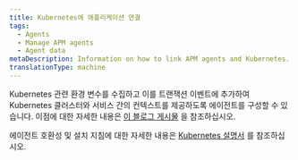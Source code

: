 ```yaml
---
title: Kubernetes에 애플리케이션 연결
tags:
  - Agents
  - Manage APM agents
  - Agent data
metaDescription: Information on how to link APM agents and Kubernetes.
translationType: machine
---
```


Kubernetes 관련 환경 변수를 수집하고 이를 트랜잭션 이벤트에 추가하여 Kubernetes 클러스터와 서비스 간의 컨텍스트를 제공하도록 에이전트를 구성할 수 있습니다. 이점에 대한 자세한 내용은 [이 블로그 게시물](https://blog.newrelic.com/engineering/monitoring-application-performance-in-kubernetes/ "링크가 새 창에서 열립니다.") 을 참조하십시오.

에이전트 호환성 및 설치 지침에 대한 자세한 내용은 [Kubernetes 설명서](/docs/integrations/kubernetes-integration/metadata-injection/kubernetes-apm-metadata-injection) 를 참조하십시오.